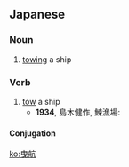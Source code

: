 ==Japanese==
{{ja-kanjitab|えい|こう|yomi=on}}

===Noun===
{{ja-noun|えいこう}}

# [[towing]] a ship

===Verb===
{{ja-verb-suru|tr=trans|えいこう}}

# [[tow]] a ship
#* '''1934''', 島木健作, 鰊漁場:
#*: {{ja-usex|夜が明けてから陸地に向って'''曳航'''した|よる が あけて から りくち に むかって '''えいこう''' した|as day broke, we towed it back toward land}}

====Conjugation====
{{ja-suru|えいこう}}

[[ko:曳航]]